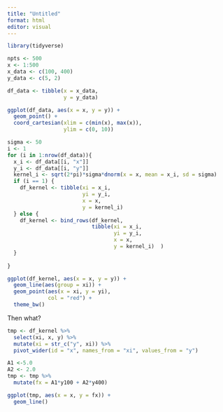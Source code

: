 ```yaml
---
title: "Untitled"
format: html
editor: visual
---
```


```r
library(tidyverse)

npts <- 500
x <- 1:500
x_data <- c(100, 400)
y_data <- c(5, 2)

df_data <- tibble(x = x_data, 
                  y = y_data)

ggplot(df_data, aes(x = x, y = y)) + 
  geom_point() + 
  coord_cartesian(xlim = c(min(x), max(x)),
                  ylim = c(0, 10))
```

```r
sigma <- 50
i <- 1
for (i in 1:nrow(df_data)){
  x_i <- df_data[[i, "x"]]
  y_i <- df_data[[i, "y"]]
  kernel_i <- sqrt(2*pi)*sigma*dnorm(x = x, mean = x_i, sd = sigma)
  if (i == 1) {
    df_kernel <- tibble(xi = x_i,
                        yi = y_i,
                        x = x,
                        y = kernel_i)  
  } else {
    df_kernel <- bind_rows(df_kernel, 
                           tibble(xi = x_i,
                                  yi = y_i,
                                  x = x,
                                  y = kernel_i)  )
  }
  
}

ggplot(df_kernel, aes(x = x, y = y)) + 
  geom_line(aes(group = xi)) + 
  geom_point(aes(x = xi, y = yi), 
             col = "red") + 
  theme_bw()
```

Then what? 

```r
tmp <- df_kernel %>% 
  select(xi, x, y) %>% 
  mutate(xi = str_c("y", xi)) %>% 
  pivot_wider(id = "x", names_from = "xi", values_from = "y") 

A1 <-5.0
A2 <- 2.0
tmp <- tmp %>% 
  mutate(fx = A1*y100 + A2*y400)

ggplot(tmp, aes(x = x, y = fx)) + 
  geom_line()
```


